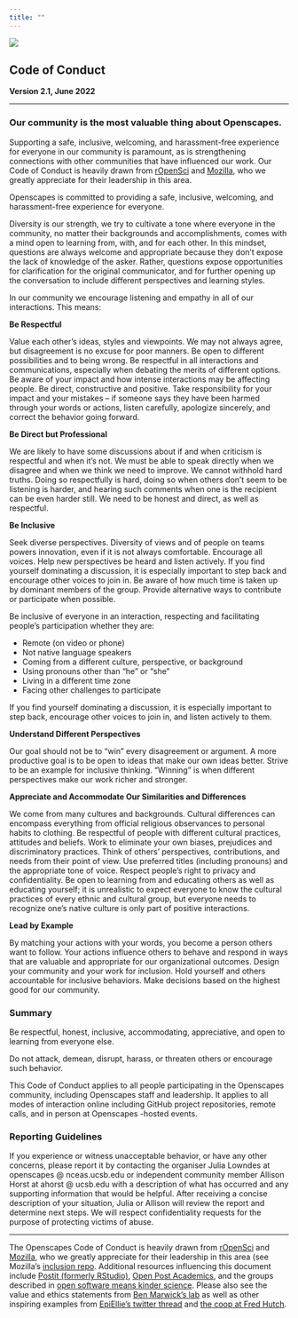 ```yaml
---
title: ""
---
```

::: column-screen
![](images/banner_imgs/horst_openscapes_desert_breadcrumbs.png)

::: white-div
## Code of Conduct

**Version 2.1, June 2022**

------------------------------------------------------------------------

### Our community is the most valuable thing about Openscapes.

Supporting a safe, inclusive, welcoming, and harassment-free experience for everyone in our community is paramount, as is strengthening connections with other communities that have influenced our work. Our Code of Conduct is heavily drawn from [rOpenSci](https://ropensci.org/code-of-conduct/) and [Mozilla](https://www.mozilla.org/en-US/about/governance/policies/participation/), who we greatly appreciate for their leadership in this area.

Openscapes is committed to providing a safe, inclusive, welcoming, and harassment-free experience for everyone.

Diversity is our strength, we try to cultivate a tone where everyone in the community, no matter their backgrounds and accomplishments, comes with a mind open to learning from, with, and for each other. In this mindset, questions are always welcome and appropriate because they don't expose the lack of knowledge of the asker. Rather, questions expose opportunities for clarification for the original communicator, and for further opening up the conversation to include different perspectives and learning styles.

In our community we encourage listening and empathy in all of our interactions. This means:

**Be Respectful**

Value each other's ideas, styles and viewpoints. We may not always agree, but disagreement is no excuse for poor manners. Be open to different possibilities and to being wrong. Be respectful in all interactions and communications, especially when debating the merits of different options. Be aware of your impact and how intense interactions may be affecting people. Be direct, constructive and positive. Take responsibility for your impact and your mistakes -- if someone says they have been harmed through your words or actions, listen carefully, apologize sincerely, and correct the behavior going forward.

**Be Direct but Professional**

We are likely to have some discussions about if and when criticism is respectful and when it's not. We must be able to speak directly when we disagree and when we think we need to improve. We cannot withhold hard truths. Doing so respectfully is hard, doing so when others don't seem to be listening is harder, and hearing such comments when one is the recipient can be even harder still. We need to be honest and direct, as well as respectful.

**Be Inclusive**

Seek diverse perspectives. Diversity of views and of people on teams powers innovation, even if it is not always comfortable. Encourage all voices. Help new perspectives be heard and listen actively. If you find yourself dominating a discussion, it is especially important to step back and encourage other voices to join in. Be aware of how much time is taken up by dominant members of the group. Provide alternative ways to contribute or participate when possible.

Be inclusive of everyone in an interaction, respecting and facilitating people's participation whether they are:

-   Remote (on video or phone)
-   Not native language speakers
-   Coming from a different culture, perspective, or background
-   Using pronouns other than "he" or "she"
-   Living in a different time zone
-   Facing other challenges to participate

If you find yourself dominating a discussion, it is especially important to step back, encourage other voices to join in, and listen actively to them.

**Understand Different Perspectives**

Our goal should not be to "win" every disagreement or argument. A more productive goal is to be open to ideas that make our own ideas better. Strive to be an example for inclusive thinking. "Winning" is when different perspectives make our work richer and stronger.

**Appreciate and Accommodate Our Similarities and Differences**

We come from many cultures and backgrounds. Cultural differences can encompass everything from official religious observances to personal habits to clothing. Be respectful of people with different cultural practices, attitudes and beliefs. Work to eliminate your own biases, prejudices and discriminatory practices. Think of others' perspectives, contributions, and needs from their point of view. Use preferred titles (including pronouns) and the appropriate tone of voice. Respect people's right to privacy and confidentiality. Be open to learning from and educating others as well as educating yourself; it is unrealistic to expect everyone to know the cultural practices of every ethnic and cultural group, but everyone needs to recognize one's native culture is only part of positive interactions.

**Lead by Example**

By matching your actions with your words, you become a person others want to follow. Your actions influence others to behave and respond in ways that are valuable and appropriate for our organizational outcomes. Design your community and your work for inclusion. Hold yourself and others accountable for inclusive behaviors. Make decisions based on the highest good for our community.

### Summary

Be respectful, honest, inclusive, accommodating, appreciative, and open to learning from everyone else.

Do not attack, demean, disrupt, harass, or threaten others or encourage such behavior.

This Code of Conduct applies to all people participating in the Openscapes community, including Openscapes staff and leadership. It applies to all modes of interaction online including GitHub project repositories, remote calls, and in person at Openscapes -hosted events.

### Reporting Guidelines

If you experience or witness unacceptable behavior, or have any other concerns, please report it by contacting the organiser Julia Lowndes at openscapes \@ nceas.ucsb.edu or independent community member Allison Horst at ahorst \@ ucsb.edu with a description of what has occurred and any supporting information that would be helpful. After receiving a concise description of your situation, Julia or Allison will review the report and determine next steps. We will respect confidentiality requests for the purpose of protecting victims of abuse.

------------------------------------------------------------------------

The Openscapes Code of Conduct is heavily drawn from [rOpenSci](https://ropensci.org/code-of-conduct/) and [Mozilla](https://www.mozilla.org/en-US/about/governance/policies/participation/), who we greatly appreciate for their leadership in this area (see Mozilla's [inclusion repo](https://github.com/mozilla/inclusion). Additional resources influencing this document include [Postit (formerly RStudio)](https://rstudio.com/about/what-makes-rstudio-different/), [Open Post Academics](https://openpostac.org/), and the groups described in [open software means kinder science](https://blogs.scientificamerican.com/observations/open-software-means-kinder-science/). Please also see the value and ethics statements from [Ben Marwick's lab](http://faculty.washington.edu/bmarwick/values_and_ethics/) as well as other inspiring examples from [EpiEllie's twitter thread](https://twitter.com/EpiEllie/status/1268729159762747394) and [the coop at Fred Hutch](https://fredhutch.github.io/coop/community/coop-values/).

<br>

<!---responding to violations, recommended by Stef:

https://medium.com/mozilla-open-innovation/how-were-making-code-of-conduct-enforcement-real-and-scaling-it-3e382cf94415
https://www.youtube.com/watch?v=nizfHxg8y3o&feature=youtu.be
https://geekfeminism.wikia.org/wiki/Conference_anti-harassment/Responding_to_reports

--->
:::
:::